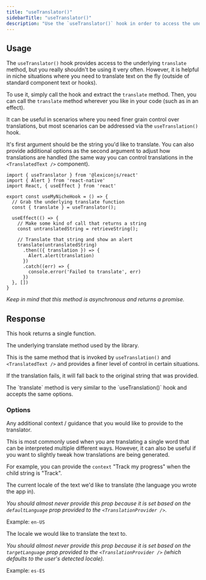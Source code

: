 ```yaml
---
title: "useTranslator()"
sidebarTitle: "useTranslator()"
description: "Use the `useTranslator()` hook in order to access the underlying `translate` method and gain additional control."
---
```


## Usage

The `useTranslator()` hook provides access to the underlying `translate` method, but you really shouldn't be using it very often. However, it is helpful in niche situations where you need to translate text on the fly (outside of standard component text or hooks).

To use it, simply call the hook and extract the `translate` method. Then, you can call the `translate` method wherever you like in your code (such as in an effect).

It can be useful in scenarios where you need finer grain control over translations, but most scenarios can be addressed via the `useTranslation()` hook.

It's first argument should be the string you'd like to translate. You can also provide additional options as the second argument to adjust how translations are handled (the same way you can control translations in the `<TranslatedText />` component).

```tsx
import { useTranslator } from '@lexiconjs/react'
import { Alert } from 'react-native'
import React, { useEffect } from 'react'

export const useMyNicheHook = () => {
  // Grab the underlying translate function
  const { translate } = useTranslator();

  useEffect(() => {
    // Make some kind of call that returns a string
    const untranslatedString = retrieveString();

    // Translate that string and show an alert
    translate(untranslatedString)
      .then(({ translation }) => {
        Alert.alert(translation)
      })
      .catch((err) => {
        console.error('Failed to translate', err)
      })
  }, [])
}
```

*Keep in mind that this method is asynchronous and returns a promise.*

## Response

This hook returns a single function.

<ResponseField name="translate" type="func">
The underlying translate method used by the library.

This is the same method that is invoked by `useTranslation()` and `<TranslatedText />` and provides a finer level of control in certain situations.

If the translation fails, it will fall back to the original string that was provided.

<Accordion title='"translate" Method Usage'>
The `translate` method is very similar to the `useTranslation()` hook and accepts the same options.

### Options

<ResponseField name="context" type="string">
Any additional context / guidance that you would like to provide to the translator.

This is most commonly used when you are translating a single word that can be interpreted multiple different ways. However, it can also be useful if you want to slightly tweak how translations are being generated.

For example, you can provide the `context` "Track my progress" when the child string is "Track".
</ResponseField>

<ResponseField name="from" type="string">
The current locale of the text we'd like to translate (the language you wrote the app in).

*You should almost never provide this prop because it is set based on the `defaultLanguage` prop provided to the `<TranslationProvider />`.*

Example: `en-US`
</ResponseField>

<ResponseField name="to" type="string">
The locale we would like to translate the text to.

*You should almost never provide this prop because it is set based on the `targetLanguage` prop provided to the `<TranslationProvider />` (which defaults to the user's detected locale).*

Example: `es-ES`
</ResponseField>
</Accordion>
</ResponseField>